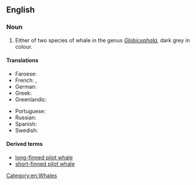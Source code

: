 ==English==
{{wikipedia|Pilot Whale}}

===Noun===
{{en-noun|sg=[[pilot]] [[whale]]}}

# Either of two species of whale in the genus ''[[Globicephala]]'', dark grey in colour.

====Translations====
{{trans-top|either of two species of whale}}
* Faroese: {{t-|fo|grindahvalur|xs=Faroese}}
* French: {{t|fr|baleine-pilote|f}}, {{t|fr|globicéphale}}
* German: {{t+|de|Grindwal|m}}
* Greek: {{t|el|μαυροδέλφινο|n|tr=maurodélfino|sc=Grek}}
* Greenlandic: {{t|kl|niisarnaq}}
{{trans-mid}}
* Portuguese: {{t|pt|baleia-piloto|f}}
* Russian: {{t|ru|гринда|f|sc=Cyrl|tr=grínda}}
* Spanish: {{t+|es|calderón|m}}
* Swedish: {{t|sv|grindval|c}}
{{trans-bottom}}

====Derived terms====
* [[long-finned pilot whale]]
* [[short-finned pilot whale]]

[[Category:en:Whales]]